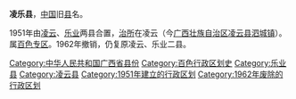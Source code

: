 '''凌乐县'''，[[中国|中国]]旧[[县|县]]名。

1951年由[[凌云县|凌云]]、[[乐业县|乐业]]两县合置，[[治所|治所]]在凌云（今[[广西壮族自治区|广西壮族自治区]][[凌云县|凌云县]][[泗城镇_(凌云县)|泗城镇]]）。属[[百色专区|百色专区]]。1962年撤销，仍复原凌云、乐业二县。

{{中华人民共和国行政区划小作品}}
[[Category:中华人民共和国广西省县份|Category:中华人民共和国广西省县份]]
[[Category:百色行政区划史|Category:百色行政区划史]]
[[Category:乐业县|Category:乐业县]]
[[Category:凌云县|Category:凌云县]]
[[Category:1951年建立的行政区划|Category:1951年建立的行政区划]]
[[Category:1962年废除的行政区划|Category:1962年废除的行政区划]]
